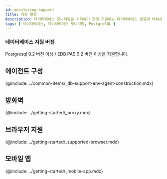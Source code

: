 ```yaml
---
id: monitoring-support
title: 지원 환경
description: 데이터베이스 모니터링을 시작하기 전에 지원하는 데이터베이스 종류에 대해서 알아보세요.
tags: [ 데이터베이스, 데이터베이스 모니터링, PostgreSQL ]
---
```



<Note product='PostgreSQL' link='../postgresql-v1/monitoring-support' />

<Desc name='PostgreSQL' />

### 데이터베이스 지원 버전

Postgresql 9.2 버전 이상 / EDB PAS 9.2 버전 이상을 지원합니다.

## 에이전트 구성

{@include: ../common-items/_db-support-env-agent-construction.mdx}  

## 방화벽

{@include: ../getting-started/_proxy.mdx}

## 브라우저 지원

{@include: ../getting-started/_supported-browser.mdx}  

## 모바일 앱

{@include: ../getting-started/_mobile-app.mdx} 